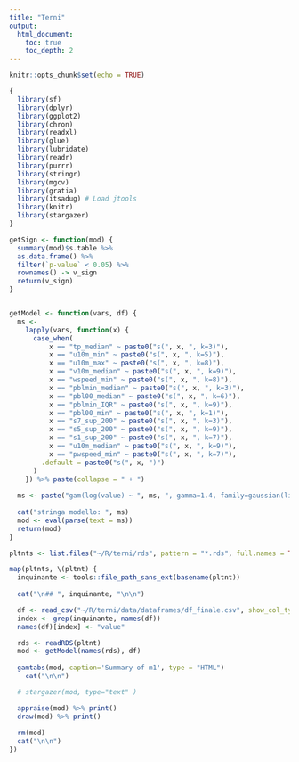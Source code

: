 ```yaml
---
title: "Terni"
output: 
  html_document:
    toc: true
    toc_depth: 2
---
```


```r
knitr::opts_chunk$set(echo = TRUE)

{
  library(sf)
  library(dplyr)
  library(ggplot2)
  library(chron)
  library(readxl)
  library(glue)
  library(lubridate)
  library(readr)
  library(purrr)
  library(stringr)
  library(mgcv)
  library(gratia)
  library(itsadug) # Load jtools
  library(knitr)
  library(stargazer)
} 

getSign <- function(mod) {
  summary(mod)$s.table %>% 
  as.data.frame() %>% 
  filter(`p-value` < 0.05) %>% 
  rownames() -> v_sign
  return(v_sign)
}


getModel <- function(vars, df) {
  ms <- 
    lapply(vars, function(x) {
      case_when(
          x == "tp_median" ~ paste0("s(", x, ", k=3)"),
          x == "u10m_min" ~ paste0("s(", x, ", k=5)"),
          x == "u10m_max" ~ paste0("s(", x, ", k=8)"),
          x == "v10m_median" ~ paste0("s(", x, ", k=9)"),
          x == "wspeed_min" ~ paste0("s(", x, ", k=8)"),
          x == "pblmin_median" ~ paste0("s(", x, ", k=3)"),
          x == "pbl00_median" ~ paste0("s(", x, ", k=6)"),
          x == "pblmin_IQR" ~ paste0("s(", x, ", k=9)"),
          x == "pbl00_min" ~ paste0("s(", x, ", k=1)"),
          x == "s7_sup_200" ~ paste0("s(", x, ", k=3)"),
          x == "s5_sup_200" ~ paste0("s(", x, ", k=9)"),
          x == "s1_sup_200" ~ paste0("s(", x, ", k=7)"),
          x == "u10m_median" ~ paste0("s(", x, ", k=9)"),
          x == "pwspeed_min" ~ paste0("s(", x, ", k=7)"),
        .default = paste0("s(", x, ")")
      )
    }) %>% paste(collapse = " + ") 
  
  ms <- paste("gam(log(value) ~ ", ms, ", gamma=1.4, family=gaussian(link=log), data = df)")
  
  cat("stringa modello: ", ms)
  mod <- eval(parse(text = ms))
  return(mod)
}


```


```r

pltnts <- list.files("~/R/terni/rds", pattern = "*.rds", full.names = TRUE) 

map(pltnts, \(pltnt) {
  inquinante <- tools::file_path_sans_ext(basename(pltnt))
  
  cat("\n## ", inquinante, "\n\n")

  df <- read_csv("~/R/terni/data/dataframes/df_finale.csv", show_col_types = FALSE)
  index <- grep(inquinante, names(df))
  names(df)[index] <- "value"

  rds <- readRDS(pltnt)
  mod <- getModel(names(rds), df)
  
  gamtabs(mod, caption='Summary of m1', type = "HTML")
    cat("\n\n")

  # stargazer(mod, type="text" )

  appraise(mod) %>% print()
  draw(mod) %>% print()
  
  rm(mod)
  cat("\n\n")
})


```


